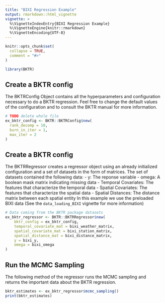 ```yaml
---
title: "BIXI Regression Example"
output: rmarkdown::html_vignette
vignette: >
  %\VignetteIndexEntry{BIXI Regression Example}
  %\VignetteEngine{knitr::rmarkdown}
  %\VignetteEncoding{UTF-8}
---
```


```r
knitr::opts_chunk$set(
  collapse = TRUE,
  comment = "#>"
)
```

```r
library(BKTR)
```


## Create a BKTR config
The BKTRConfig Object contains all the hyperparameters and configuration necessary to do a BKTR regression.
Feel free to change the default values of the configuration and to consult the BKTR manual for more information.
```r
# TODO delete whole file
ex_bktr_config <- BKTR::BKTRConfig$new(
  rank_decomp = 10,
  burn_in_iter = 1,
  max_iter = 2
)
```

## Create a BKTR config
The BKTRRegressor creates a regressor object using an already initialized configuration and a set of datasets in the form of matrices.
The set of datasets contained the following data:
- y: The reponse variable
- omega: A boolean mask matrix indicating missing data
- Temporal Covariates: The features that characterize the temporal data
- Spatial Covariates: The features that characterize the spatial data
- Spatial Distances: The distance matrix between each spatial entity
In this example we use the preloaded BIXI data (See the `data_loading_BIXI` vignette for more information)
```r
# Data coming from the BKTR package datasets
ex_bktr_regressor <- BKTR::BKTRRegressor$new(
    bktr_config = ex_bktr_config,
    temporal_covariate_mat = bixi_weather_matrix,
    spatial_covariate_mat = bixi_station_matrix,
    spatial_distance_mat = bixi_distance_matrix,
    y = bixi_y,
    omega = bixi_omega
)
```

## Run the MCMC Sampling
The following method of the regressor runs the MCMC sampling and returns the important data about the BKTR regression.
```r
bktr_estimates <- ex_bktr_regressor$mcmc_sampling()
print(bktr_estimates)
```
